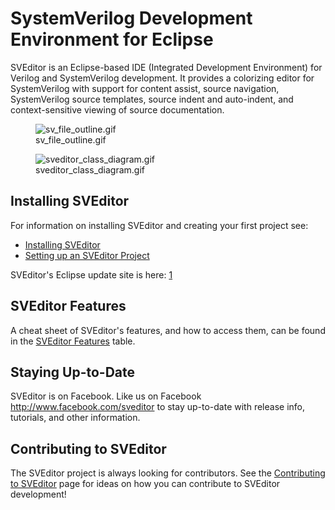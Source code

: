 = SystemVerilog Development Environment for Eclipse =


SVEditor is an Eclipse-based IDE (Integrated Development Environment) for Verilog and SystemVerilog development. It provides a colorizing editor 
for SystemVerilog with support for content assist, source navigation, 
SystemVerilog source templates, source indent and auto-indent, and context-sensitive viewing of source documentation.

[[Image:sv_file_outline.gif]]

[[Image:sveditor_class_diagram.gif]]

== Installing SVEditor ==
For information on installing SVEditor and creating your first project see:
* [[Installing_SVEditor|Installing SVEditor]]
* [[Setting_up_an_SVEditor_Project|Setting up an SVEditor Project]]

SVEditor's Eclipse update site is here:
[http://sveditor.sourceforge.net/update]

== SVEditor Features ==
A cheat sheet of SVEditor's features, and how to access them, can be found in the [[SVEditor_Features|SVEditor Features]] table.

== Staying Up-to-Date ==
SVEditor is on Facebook. Like us on Facebook [http://www.facebook.com/sveditor http://www.facebook.com/sveditor] to stay up-to-date with release info, tutorials, and other information.


== Contributing to SVEditor ==
The SVEditor project is always looking for contributors. See the 
[[Contributing_to_SVEditor|Contributing to SVEditor]] page for ideas on how
you can contribute to SVEditor development!


